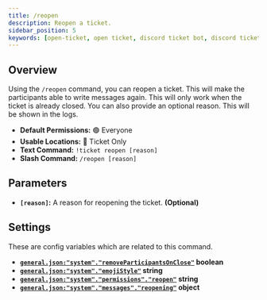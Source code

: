 ```yaml
---
title: /reopen
description: Reopen a ticket.
sidebar_position: 5
keywords: [open-ticket, open ticket, discord ticket bot, discord ticket bot, reference, command]
---
```

<head>
    <link rel="apple-touch-icon" href="/img/logo_vertical.png"/>
</head>

<FlexHorizontal>
    <ScaleImage src="/img/docs-v4/commands/ticket-reopen.png" alt="Example of the /reopen command." size="50%"></ScaleImage>
</FlexHorizontal>

## Overview
Using the `/reopen` command, you can reopen a ticket. This will make the participants able to write messages again.
This will only work when the ticket is already closed.
You can also provide an optional reason. This will be shown in the logs.

- **Default Permissions:** 🟢 Everyone
- **Usable Locations:** 🔴 Ticket Only
- **Text Command:** `!ticket reopen [reason]`
- **Slash Command:** `/reopen [reason]`

## Parameters
- **`[reason]`:** A reason for reopening the ticket. **<C color="green">(Optional)</C>**

## Settings
These are config variables which are related to this command.
- **[`general.json:"system"."removeParticipantsOnClose"`](../config/general.mdx#system-remove-participants-on-close) <M color="red">boolean</M>**
- **[`general.json:"system"."emojiStyle"`](../config/general.mdx#system-emoji-style) <M color="blue">string</M>**
- **[`general.json:"system"."permissions"."reopen"`](../config/general.mdx#system-permissions) <M color="blue">string</M>**
- **[`general.json:"system"."messages"."reopening"`](../config/general.mdx#system-messages) <M color="cyan">object</M>**